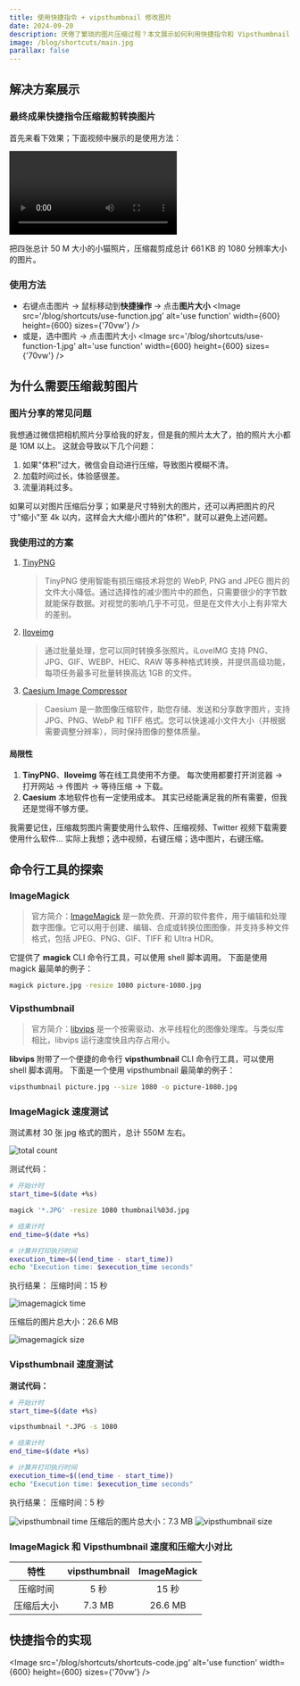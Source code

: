 ```yaml
---
title: 使用快捷指令 + vipsthumbnail 修改图片
date: 2024-09-20
description: 厌倦了繁琐的图片压缩过程？本文展示如何利用快捷指令和 Vipsthumbnail 工具，轻松实现高效的图片压缩和格式转换。
image: /blog/shortcuts/main.jpg
parallax: false
---
```


## 解决方案展示

### 最终成果快捷指令压缩裁剪转换图片

首先来看下效果；下面视频中展示的是使用方法：

<div>
  <video width={500} height={400} controls>
    <source src='/blog/shortcuts/procedure.mp4' type='video/mp4' />
  </video>
</div>

把四张总计 50 M 大小的小猫照片，压缩裁剪成总计 661 KB 的 1080 分辨率大小的图片。

### 使用方法

- 右键点击图片 -> 鼠标移动到**快捷操作** -> 点击**图片大小**
  <Image
    src='/blog/shortcuts/use-function.jpg'
    alt='use function'
    width={600}
    height={600}
    sizes={'70vw'}
  />
- 或是，选中图片 -> 点击图片大小
  <Image
    src='/blog/shortcuts/use-function-1.jpg'
    alt='use function'
    width={600}
    height={600}
    sizes={'70vw'}
  />

## 为什么需要压缩裁剪图片

### 图片分享的常见问题

我想通过微信把相机照片分享给我的好友，但是我的照片太大了，拍的照片大小都是 10M 以上。
这就会导致以下几个问题：

1. 如果"体积"过大，微信会自动进行压缩，导致图片模糊不清。
2. 加载时间过长，体验感很差。
3. 流量消耗过多。

如果可以对图片压缩后分享；如果是尺寸特别大的图片，还可以再把图片的尺寸"缩小"至 4k 以内，这样会大大缩小图片的"体积"，就可以避免上述问题。

### 我使用过的方案

1. [TinyPNG](https://tinify.cn/)
   > TinyPNG 使用智能有损压缩技术将您的 WebP, PNG and JPEG 图片的文件大小降低。通过选择性的减少图片中的颜色，只需要很少的字节数就能保存数据。对视觉的影响几乎不可见，但是在文件大小上有非常大的差别。
2. [Iloveimg](https://www.iloveimg.com/)
   > 通过批量处理，您可以同时转换多张照片。iLoveIMG 支持 PNG、JPG、GIF、WEBP、HEIC、RAW 等多种格式转换，并提供高级功能，每项任务最多可批量转换高达 1GB 的文件。
3. [Caesium Image Compressor](https://github.com/Lymphatus/caesium-image-compressor)
   > Caesium 是一款图像压缩软件，助您存储、发送和分享数字图片，支持 JPG、PNG、WebP 和 TIFF 格式。您可以快速减小文件大小（并根据需要调整分辨率），同时保持图像的整体质量。

#### 局限性

1. **TinyPNG**、**Iloveimg** 等在线工具使用不方便。
   每次使用都要打开浏览器 -> 打开网站 -> 传图片 -> 等待压缩 -> 下载。
2. **Caesium** 本地软件也有一定使用成本。
   其实已经能满足我的所有需要，但我还是觉得不够方便。

我需要记住，压缩裁剪图片需要使用什么软件、压缩视频、Twitter 视频下载需要使用什么软件...
实际上我想；选中视频，右键压缩；选中图片，右键压缩。

## 命令行工具的探索

### ImageMagick

> 官方简介：[ImageMagick](https://imagemagick.org) 是一款免费、开源的软件套件，用于编辑和处理数字图像。它可以用于创建、编辑、合成或转换位图图像，并支持多种文件格式，包括 JPEG、PNG、GIF、TIFF 和 Ultra HDR。

它提供了 **magick** CLI 命令行工具，可以使用 shell 脚本调用。
下面是使用 magick 最简单的例子：

```bash
magick picture.jpg -resize 1080 picture-1080.jpg
```

### Vipsthumbnail

> 官方简介：[libvips](https://www.libvips.org/) 是一个按需驱动、水平线程化的图像处理库。与类似库相比，libvips 运行速度快且内存占用小。

**libvips** 附带了一个便捷的命令行 **vipsthumbnail** CLI 命令行工具，可以使用 shell 脚本调用。
下面是一个使用 vipsthumbnail 最简单的例子：

```bash
vipsthumbnail picture.jpg --size 1080 -o picture-1080.jpg
```

### ImageMagick 速度测试

测试素材 30 张 jpg 格式的图片，总计 550M 左右。

<Image
  src='/blog/shortcuts/total-count.png'
  alt='total count'
  width={200}
  height={100}
  sizes='30vw'
/>

测试代码：

```bash
# 开始计时
start_time=$(date +%s)

magick '*.JPG' -resize 1080 thumbnail%03d.jpg

# 结束计时
end_time=$(date +%s)

# 计算并打印执行时间
execution_time=$((end_time - start_time))
echo "Execution time: $execution_time seconds"
```

执行结果：
压缩时间：15 秒

<Image
  src='/blog/shortcuts/imagemagick-time.png'
  alt='imagemagick time'
  width={200}
  height={100}
  sizes='30vw'
/>

压缩后的图片总大小：26.6 MB

<Image
  src='/blog/shortcuts/imagemagick-size.png'
  alt='imagemagick size'
  width={200}
  height={100}
  sizes='30vw'
/>

### Vipsthumbnail 速度测试

**测试代码：**

```bash
# 开始计时
start_time=$(date +%s)

vipsthumbnail *.JPG -s 1080

# 结束计时
end_time=$(date +%s)

# 计算并打印执行时间
execution_time=$((end_time - start_time))
echo "Execution time: $execution_time seconds"
```

执行结果：
压缩时间：5 秒

<Image
  src='/blog/shortcuts/vipsthumbnail-time.png'
  alt='vipsthumbnail time'
  width={200}
  height={100}
  sizes='30vw'
/>
压缩后的图片总大小：7.3 MB
<Image
  src='/blog/shortcuts/vipsthumbnail-size.png'
  alt='vipsthumbnail size'
  width={200}
  height={100}
  sizes='30vw'
/>

### ImageMagick 和 Vipsthumbnail 速度和压缩大小对比

|    特性    | vipsthumbnail | ImageMagick |
| :--------: | :-----------: | :---------: |
|  压缩时间  |     5 秒      |    15 秒    |
| 压缩后大小 |    7.3 MB     |   26.6 MB   |

## 快捷指令的实现

<Image
  src='/blog/shortcuts/shortcuts-code.jpg'
  alt='use function'
  width={600}
  height={600}
  sizes={'70vw'}
/>
